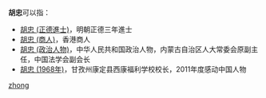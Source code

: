 '''胡忠'''可以指：
* [[胡忠_(正德進士)|胡忠 (正德進士)]]，明朝正德三年進士
* [[胡忠_(商人)|胡忠 (商人)]]，香港商人
* [[胡忠_(政治人物)|胡忠 (政治人物)]]，中华人民共和国政治人物，内蒙古自治区人大常委会原副主任，中国法学会副会长
* [[胡忠_(1968年)|胡忠 (1968年)]]，甘孜州康定县西康福利学校校长，2011年度感动中国人物

{{disambig}}

[[Category:二字胡姓人名消歧義|zhong]]
